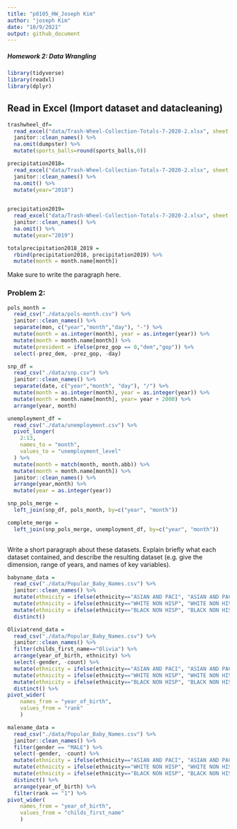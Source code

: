 ```yaml
---
title: "p8105_HW_Joseph Kim"
author: "joseph Kim"
date: "10/9/2021"
output: github_document
---
```


##### Homework 2: Data Wrangling 

```r
library(tidyverse)
library(readxl)
library(dplyr)
```

## Read in Excel (Import dataset and datacleaning)

```r

trashwheel_df=
  read_excel("data/Trash-Wheel-Collection-Totals-7-2020-2.xlsx", sheet = "Mr. Trash Wheel", range="A2:N535") %>%   
  janitor::clean_names() %>% 
  na.omit(dumpster) %>% 
  mutate(sports_balls=round(sports_balls,0)) 

```


```r

precipitation2018= 
  read_excel("data/Trash-Wheel-Collection-Totals-7-2020-2.xlsx", sheet = "2018 Precipitation", range = "A2:B14") %>% 
  janitor::clean_names() %>%
  na.omit() %>%
  mutate(year="2018") 
  
```


```r
precipitation2019= 
  read_excel("data/Trash-Wheel-Collection-Totals-7-2020-2.xlsx", sheet = "2019 Precipitation", range = "A2:B14") %>% 
  janitor::clean_names() %>%
  na.omit() %>%
  mutate(year="2019") 
```


```r
totalprecipitation2018_2019 = 
  rbind(precipitation2018, precipitation2019) %>%
  mutate(month = month.name[month])
```

Make sure to write the paragraph here.


### Problem 2: 

```r
pols_month = 
  read_csv("./data/pols-month.csv") %>%
  janitor::clean_names() %>%
  separate(mon, c("year","month","day"), "-") %>%
  mutate(month = as.integer(month), year = as.integer(year)) %>%
  mutate(month = month.name[month]) %>%
  mutate(president = ifelse(prez_gop == 0,"dem","gop")) %>%
  select(-prez_dem, -prez_gop, -day)

snp_df = 
  read_csv("./data/snp.csv") %>%
  janitor::clean_names() %>%
  separate(date, c("year","month", "day"), "/") %>%
  mutate(month = as.integer(month), year = as.integer(year)) %>%
  mutate(month = month.name[month], year= year + 2000) %>%
  arrange(year, month)

unemployment_df = 
  read_csv("./data/unemployment.csv") %>%
  pivot_longer(
    2:13,
    names_to = "month",
    values_to = "unemployment_level"
  ) %>%
  mutate(month = match(month, month.abb)) %>%
  mutate(month = month.name[month]) %>%
  janitor::clean_names() %>%
  arrange(year,month) %>% 
  mutate(year = as.integer(year))

snp_pols_merge = 
  left_join(snp_df, pols_month, by=c("year", "month"))

complete_merge = 
  left_join(snp_pols_merge, unemployment_df, by=c("year", "month"))
  
```
Write a short paragraph about these datasets. Explain briefly what each dataset contained, and describe the resulting dataset (e.g. give the dimension, range of years, and names of key variables).


```r
babyname_data =  
  read_csv("./data/Popular_Baby_Names.csv") %>%
  janitor::clean_names() %>%
  mutate(ethnicity = ifelse(ethnicity=="ASIAN AND PACI", "ASIAN AND PACIFIC ISLANDER", ethnicity)) %>%
  mutate(ethnicity = ifelse(ethnicity=="WHITE NON HISP", "WHITE NON HISPANIC", ethnicity)) %>%
  mutate(ethnicity = ifelse(ethnicity=="BLACK NON HISP", "BLACK NON HISPANIC", ethnicity)) %>%
  distinct()

Oliviatrend_data =  
  read_csv("./data/Popular_Baby_Names.csv") %>%
  janitor::clean_names() %>%
  filter(childs_first_name=="Olivia") %>% 
  arrange(year_of_birth, ethnicity) %>% 
  select(-gender, -count) %>%
  mutate(ethnicity = ifelse(ethnicity=="ASIAN AND PACI", "ASIAN AND PACIFIC ISLANDER", ethnicity)) %>%
  mutate(ethnicity = ifelse(ethnicity=="WHITE NON HISP", "WHITE NON HISPANIC", ethnicity)) %>%
  mutate(ethnicity = ifelse(ethnicity=="BLACK NON HISP", "BLACK NON HISPANIC", ethnicity)) %>%
  distinct() %>%
pivot_wider(
    names_from = "year_of_birth",
    values_from = "rank"
    ) 

```


```r

malename_data =  
  read_csv("./data/Popular_Baby_Names.csv") %>%
  janitor::clean_names() %>%
  filter(gender == "MALE") %>% 
  select(-gender, -count) %>%
  mutate(ethnicity = ifelse(ethnicity=="ASIAN AND PACI", "ASIAN AND PACIFIC ISLANDER", ethnicity)) %>%
  mutate(ethnicity = ifelse(ethnicity=="WHITE NON HISP", "WHITE NON HISPANIC", ethnicity)) %>%
  mutate(ethnicity = ifelse(ethnicity=="BLACK NON HISP", "BLACK NON HISPANIC", ethnicity)) %>%
  distinct() %>%
  arrange(year_of_birth) %>% 
  filter(rank == "1") %>%
pivot_wider(
    names_from = "year_of_birth",
    values_from = "childs_first_name"
    ) 
```


  


